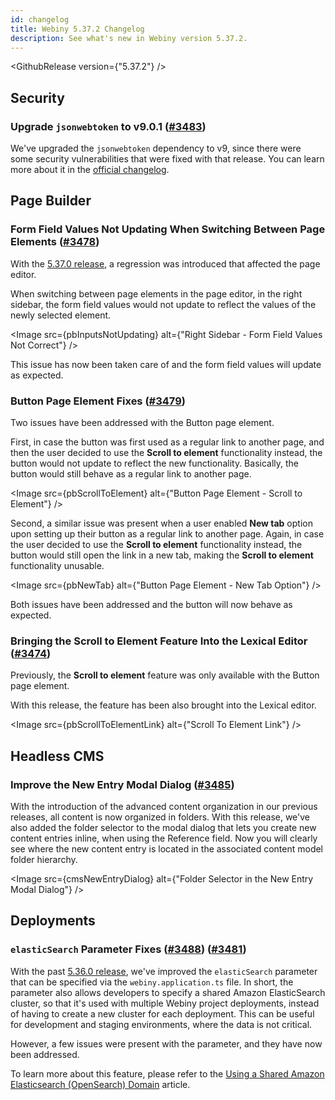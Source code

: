 ```yaml
---
id: changelog
title: Webiny 5.37.2 Changelog
description: See what's new in Webiny version 5.37.2.
---
```



<GithubRelease version={"5.37.2"} />

## Security

### Upgrade `jsonwebtoken` to v9.0.1 ([#3483](https://github.com/webiny/webiny-js/pull/3483))

We've upgraded the `jsonwebtoken` dependency to v9, since there were some security vulnerabilities that were fixed with that release. You can learn more about it in the [official changelog](https://github.com/auth0/node-jsonwebtoken/blob/master/CHANGELOG.md#security-fixes).

## Page Builder

### Form Field Values Not Updating When Switching Between Page Elements ([#3478](https://github.com/webiny/webiny-js/pull/3478))

With the [5.37.0 release](/docs/release-notes/5.37.0/changelog), a regression was introduced that affected the page editor.

When switching between page elements in the page editor, in the right sidebar, the form field values would not update to reflect the values of the newly selected element.

<Image src={pbInputsNotUpdating} alt={"Right Sidebar - Form Field Values Not Correct"} />

This issue has now been taken care of and the form field values will update as expected.

### Button Page Element Fixes ([#3479](https://github.com/webiny/webiny-js/pull/3479))

Two issues have been addressed with the Button page element.

First, in case the button was first used as a regular link to another page, and then the user decided to use the **Scroll to element** functionality instead, the button would not update to reflect the new functionality. Basically, the button would still behave as a regular link to another page.

<Image src={pbScrollToElement} alt={"Button Page Element - Scroll to Element"} />

Second, a similar issue was present when a user enabled **New tab** option upon setting up their button as a regular link to another page. Again, in case the user decided to use the **Scroll to element** functionality instead, the button would still open the link in a new tab, making the **Scroll to element** functionality unusable.

<Image src={pbNewTab} alt={"Button Page Element - New Tab Option"} />

Both issues have been addressed and the button will now behave as expected.

### Bringing the Scroll to Element Feature Into the Lexical Editor ([#3474](https://github.com/webiny/webiny-js/pull/3474))

Previously, the **Scroll to element** feature was only available with the Button page element.

With this release, the feature has been also brought into the Lexical editor.

<Image src={pbScrollToElementLink} alt={"Scroll To Element Link"} />

## Headless CMS

### Improve the New Entry Modal Dialog ([#3485](https://github.com/webiny/webiny-js/pull/3485))

With the introduction of the advanced content organization in our previous releases, all content is now organized in folders. With this release, we've also added the folder selector to the modal dialog that lets you create new content entries inline, when using the Reference field. Now you will clearly see where the new content entry is located in the associated content model folder hierarchy.

<Image src={cmsNewEntryDialog} alt={"Folder Selector in the New Entry Modal Dialog"} />

## Deployments

### `elasticSearch` Parameter Fixes ([#3488](https://github.com/webiny/webiny-js/pull/3488)) ([#3481](https://github.com/webiny/webiny-js/pull/3481))

With the past [5.36.0 release](/docs/release-notes/5.36.0/changelog#configure-a-shared-elastic-search-domain-via-webiny-application-ts-3308), we've improved the `elasticSearch` parameter that can be specified via the `webiny.application.ts` file. In short, the parameter also allows developers to specify a shared Amazon ElasticSearch cluster, so that it's used with multiple Webiny project deployments, instead of having to create a new cluster for each deployment. This can be useful for development and staging environments, where the data is not critical.

However, a few issues were present with the parameter, and they have now been addressed.

<Alert type="info">

  To learn more about this feature, please refer to the [Using a Shared Amazon Elasticsearch (OpenSearch) Domain](/docs/{exact:5.37.x}/infrastructure/basics/modify-cloud-infrastructure#using-a-shared-amazon-elasticsearch-open-search-domain) article.

</Alert>

